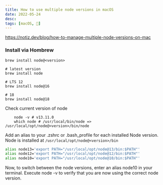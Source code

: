 ```yaml
---
title: How to use multiple node versions in macOS
date: 2022-05-24
desc:
tags: [macOS, 🌿]
---
```


https://notiz.dev/blog/how-to-manage-multiple-node-versions-on-mac

### Install via Hombrew

```shell
brew install node@<version>

# latest version
brew install node

# LTS 12
brew install node@16

# 18
brew install node@18
```

Check current version of node

```shell
    node -v # v13.11.0
    which node # /usr/local/bin/node => /usr/local/opt/node@<version>/bin/node
```

Add an alias to your .zshrc or .bash_profile for each installed Node version. Node is installed at `/usr/local/opt/node@<version>/bin`

```bash
alias node13='export PATH="/usr/local/opt/node@13/bin:$PATH"'
alias node12='export PATH="/usr/local/opt/node@12/bin:$PATH"'
alias node10='export PATH="/usr/local/opt/node@10/bin:$PATH"'
```

Now, to switch between the node versions, enter an alias node10 in your terminal. Execute node -v to verify that you are now using the correct node version.
